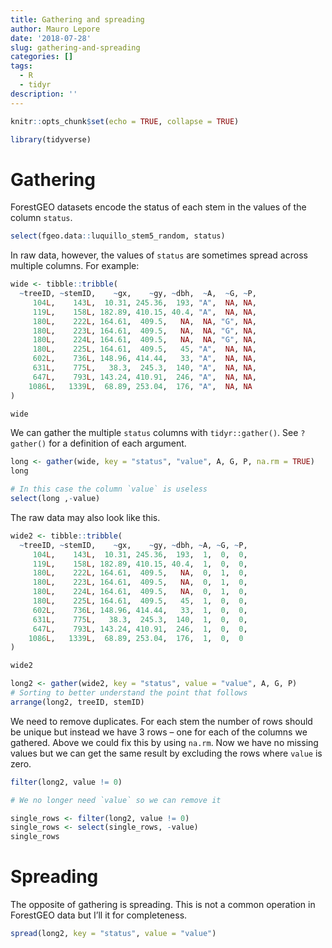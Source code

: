 ```yaml
---
title: Gathering and spreading
author: Mauro Lepore
date: '2018-07-28'
slug: gathering-and-spreading
categories: []
tags:
  - R
  - tidyr
description: ''
---
```


```r
knitr::opts_chunk$set(echo = TRUE, collapse = TRUE)
```

```r
library(tidyverse)
```

# Gathering

ForestGEO datasets encode the status of each stem in the values of the column `status`.

```r
select(fgeo.data::luquillo_stem5_random, status)
```
In raw data, however, the values of `status` are sometimes spread across multiple columns. For example:

```r
wide <- tibble::tribble(
  ~treeID, ~stemID,    ~gx,    ~gy, ~dbh,  ~A,  ~G, ~P,
     104L,    143L,  10.31, 245.36,  193, "A",  NA, NA,
     119L,    158L, 182.89, 410.15, 40.4, "A",  NA, NA,
     180L,    222L, 164.61,  409.5,   NA,  NA, "G", NA,
     180L,    223L, 164.61,  409.5,   NA,  NA, "G", NA,
     180L,    224L, 164.61,  409.5,   NA,  NA, "G", NA,
     180L,    225L, 164.61,  409.5,   45, "A",  NA, NA,
     602L,    736L, 148.96, 414.44,   33, "A",  NA, NA,
     631L,    775L,   38.3,  245.3,  140, "A",  NA, NA,
     647L,    793L, 143.24, 410.91,  246, "A",  NA, NA,
    1086L,   1339L,  68.89, 253.04,  176, "A",  NA, NA
)

wide
```

We can gather the multiple `status` columns with `tidyr::gather()`. See `?gather()` for a definition of each argument.

```r
long <- gather(wide, key = "status", "value", A, G, P, na.rm = TRUE)
long

# In this case the column `value` is useless
select(long ,-value)
```

The raw data may also look like this.

```r
wide2 <- tibble::tribble(
  ~treeID, ~stemID,    ~gx,    ~gy, ~dbh, ~A, ~G, ~P,
     104L,    143L,  10.31, 245.36,  193,  1,  0,  0,
     119L,    158L, 182.89, 410.15, 40.4,  1,  0,  0,
     180L,    222L, 164.61,  409.5,   NA,  0,  1,  0,
     180L,    223L, 164.61,  409.5,   NA,  0,  1,  0,
     180L,    224L, 164.61,  409.5,   NA,  0,  1,  0,
     180L,    225L, 164.61,  409.5,   45,  1,  0,  0,
     602L,    736L, 148.96, 414.44,   33,  1,  0,  0,
     631L,    775L,   38.3,  245.3,  140,  1,  0,  0,
     647L,    793L, 143.24, 410.91,  246,  1,  0,  0,
    1086L,   1339L,  68.89, 253.04,  176,  1,  0,  0
)

wide2
```

```r
long2 <- gather(wide2, key = "status", value = "value", A, G, P)
# Sorting to better understand the point that follows
arrange(long2, treeID, stemID)
```

We need to remove duplicates. For each stem the number of rows should be unique but instead we have 3 rows -- one for each of the columns we gathered. Above we could fix this by using `na.rm`. Now we have no missing values but we can get the same result by excluding the rows where `value` is zero.

```r
filter(long2, value != 0)

# We no longer need `value` so we can remove it

single_rows <- filter(long2, value != 0)
single_rows <- select(single_rows, -value)
single_rows
```

# Spreading

The opposite of gathering is spreading. This is not a common operation in ForestGEO data but I'll it for completeness.

```r
spread(long2, key = "status", value = "value")
```

